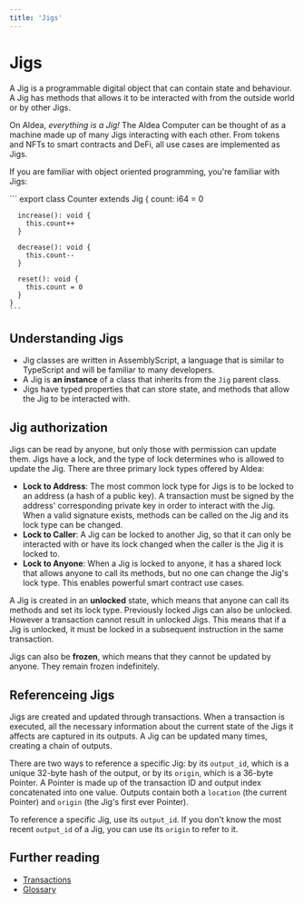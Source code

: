 ```yaml
---
title: 'Jigs'
---
```



# Jigs

A Jig is a programmable digital object that can contain state and behaviour. A Jig has methods that allows it to be interacted with from the outside world or by other Jigs.

On Aldea, *everything is a Jig!* The Aldea Computer can be thought of as a machine made up of many Jigs interacting with each other. From tokens and NFTs to smart contracts and DeFi, all use cases are implemented as Jigs.

If you are familiar with object oriented programming, you're familiar with Jigs:

<CodeContainer lang='ts' >
    ```
    export class Counter extends Jig {
      count: i64 = 0

      increase(): void {
        this.count++
      }

      decrease(): void {
        this.count--
      }

      reset(): void {
        this.count = 0
      }
    }
    ```
</CodeContainer>

## Understanding Jigs

- Jig classes are written in AssemblyScript, a language that is similar to TypeScript and will be familiar to many developers.
- A Jig is **an instance** of a class that inherits from the `Jig` parent class.
- Jigs have typed properties that can store state, and methods that allow the Jig to be interacted with.

## Jig authorization

Jigs can be read by anyone, but only those with permission can update them. Jigs have a lock, and the type of lock determines who is allowed to update the Jig. There are three primary lock types offered by Aldea:

- **Lock to Address**: The most common lock type for Jigs is to be locked to an address (a hash of a public key). A transaction must be signed by the address' corresponding private key in order to interact with the Jig. When a valid signature exists, methods can be called on the Jig and its lock type can be changed.
- **Lock to Caller**: A Jig can be locked to another Jig, so that it can only be interacted with or have its lock changed when the caller is the Jig it is locked to.
- **Lock to Anyone**: When a Jig is locked to anyone, it has a shared lock that allows anyone to call its methods, but no one can change the Jig's lock type. This enables powerful smart contract use cases.

A Jig is created in an **unlocked** state, which means that anyone can call its methods and set its lock type. Previously locked Jigs can also be unlocked. However a transaction cannot result in unlocked Jigs. This means that if a Jig is unlocked, it must be locked in a subsequent instruction in the same transaction.

Jigs can also be **frozen**, which means that they cannot be updated by anyone. They remain frozen indefinitely.

## Referenceing Jigs

Jigs are created and updated through transactions. When a transaction is executed, all the necessary information about the current state of the Jigs it affects are captured in its outputs. A Jig can be updated many times, creating a chain of outputs.

There are two ways to reference a specific Jig: by its `output_id`, which is a unique 32-byte hash of the output, or by its `origin`, which is a 36-byte Pointer. A Pointer is made up of the transaction ID and output index concatenated into one value. Outputs contain both a `location` (the current Pointer) and `origin` (the Jig's first ever Pointer).

To reference a specific Jig, use its `output_id`. If you don't know the most recent `output_id` of a Jig, you can use its `origin` to refer to it.

## Further reading

- [Transactions](/concepts/transactions)
- [Glossary](/concepts/glossary)
